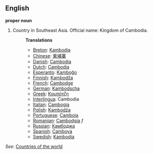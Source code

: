 ==English==

'''proper noun'''

# Country in Southeast Asia. Official name: Kingdom of Cambodia.
#:'''Translations'''
#:*[[Breton]]: [[Kambodja]]
#:*[[Chinese]]: [[柬埔寨]]
#:*[[Danish]]: [[Cambodja]]
#:*[[Dutch]]: [[Cambodja]]
#:*[[Esperanto]]: [[Kamboĝo]]
#:*[[Finnish]]: [[Kambodža]]
#:*[[French]]: [[Cambodge]]
#:*[[German]]: [[Kambodscha]]
#:*[[Greek]]: [[Καμπότζη]]
#:*[[Interlingua]]: Cambodia
#:*[[Italian]]: [[Cambogia]]
#:*[[Polish]]: [[Kambodża]]
#:*[[Portuguese]]: [[Camboja]]
#:*[[Romanian]]: [[Cambodgia]] ''f''
#:*[[Russian]]: [[Камбоджа]]
#:*[[Spanish]]: [[Camboya]]
#:*[[Swedish]]: [[Kambodja]]

''See'': [[Countries of the world]]